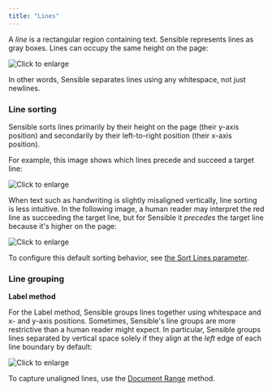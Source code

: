 ```yaml
---
title: "Lines"
---
```


A _line_ is a rectangular region containing text. Sensible represents lines as gray boxes. Lines can occupy the same height on the page:

![Click to enlarge](/images/line_concept.png)

 In other words, Sensible separates lines using any whitespace, not just newlines.

### Line sorting

Sensible sorts lines primarily by their height on the page (their y-axis position) and secondarily by their left-to-right position (their x-axis position).

For example, this image shows which lines precede and succeed a target line:

![Click to enlarge](/images/line_sort_1.png)

When text such as handwriting is slightly misaligned vertically, line sorting is less intuitive. In the following image, a human reader may interpret the red line as succeeding the target line, but for Sensible it _precedes_ the target line because it's higher on the page:

![Click to enlarge](/images/line_sort_2.png)

To configure this default sorting behavior, see [the Sort Lines parameter](https://sensible-87.mintlify.app/senseml-reference/field-query-object/method-object).

### Line grouping

**Label method**

For the Label method, Sensible groups lines together using whitespace and x- and y-axis positions. Sometimes, Sensible's line groups are more restrictive than a human reader might expect. In particular, Sensible groups lines separated by vertical space solely if they align at the _left_ edge of each line boundary by default:

![Click to enlarge](/images/line_grouping.png)

To capture unaligned lines, use the [Document Range](https://sensible-87.mintlify.app/senseml-reference/methods/document-range) method.
